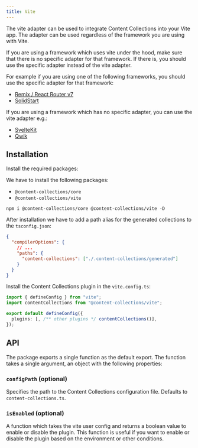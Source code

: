 ```yaml
---
title: Vite
---
```


The vite adapter can be used to integrate Content Collections into your Vite app. The adapter can be used regardless of the framework you are using with Vite.

<Callout type="warn" title='Warning'>

If you are using a framework which uses vite under the hood, make sure that there is no specific adapter for that framework. If there is, you should use the specific adapter instead of the vite adapter.

For example if you are using one of the following frameworks, you should use the specific adapter for that framework:

- [Remix / React Router v7](/docs/adapter/remix)
- [SolidStart](/docs/adapter/solid-start)

If you are using a framework which has no specific adapter, you can use the vite adapter e.g.:

- [SvelteKit](/docs/quickstart/svelte-kit)
- [Qwik](/docs/quickstart/qwik)

</Callout>

## Installation

<div className="steps">
<div className="step">

Install the required packages:

We have to install the following packages:

- `@content-collections/core`
- `@content-collections/vite`

```package-install
npm i @content-collections/core @content-collections/vite -D
```

</div>
<div className="step">

After installation we have to add a path alias for the generated collections to the `tsconfig.json`:

```json
{
  "compilerOptions": {
    // ...
    "paths": {
      "content-collections": ["./.content-collections/generated"]
    }
  }
}
```

</div>
<div className="step">

Install the Content Collections plugin in the `vite.config.ts`:

```ts
import { defineConfig } from "vite";
import contentCollections from "@content-collections/vite";

export default defineConfig({
  plugins: [, /** other plugins */ contentCollections()],
});
```

</div>
</div>

## API

The package exports a single function as the default export. The function takes a single argument, an object with the following properties:

### `configPath` (optional)

Specifies the path to the Content Collections configuration file. Defaults to `content-collections.ts`.

### `isEnabled` (optional)

A function which takes the vite user config and returns a boolean value to enable or disable the plugin. This function is useful if you want to enable or disable the plugin based on the environment or other conditions.
